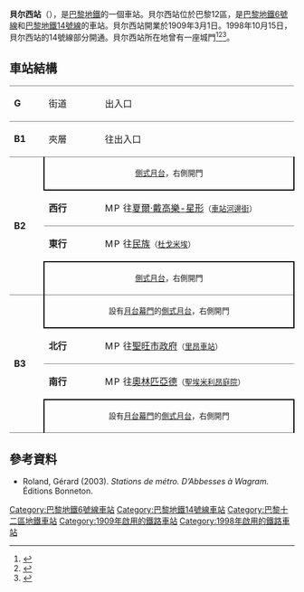 {{Infobox station
| name                = 贝尔西站
|native_name = Bercy
|linecolour = #82dc73
|linecolour2 = #640082
| symbol_location     = paris
| symbol              = m
| symbol2             = 
| type                = [[巴黎地鐵|巴黎地鐵]]車站
| image               = [[File:Metro_de_Paris_-_Ligne_6_-_Bercy_05.jpg|275px]]
| alt                 = 
| caption             = 
| other_name          = 
| address             = Place du Bataillon du Pacifique (three)<br>48 boul. de Bercy x rue Corbineau<br />[[巴黎12區|巴黎12區]]
| borough             = [[法蘭西島|法蘭西島]]
| country             = France
| iso_region          = FR_scale:2000
| coordinates_display = title
| coordinates_format  = dms
| latd  = 48.83993| latm  = | lats  = | latNS  = 
| longd = 2.380418| longm = | longs = | longEW = 
| coordinates         = 
| owned               = [[RATP|RATP]]
| operator            = [[RATP|RATP]]
| line                = 
| disabled            = yes
| zone                = 1
| opened              = [[File:Paris_m_6_jms.svg|15px]] {{start date|1909|03|01}}<br />[[File:Paris_Metro_14.svg|15px]] {{start date|1998|10|15}}
| closed              = <!-- {{End date|YYYY|MM|DD|df=y}} -->
| services            = 
| map_type            = France Paris
}}
'''貝尔西站'''（{{lang-fr|Bercy}}），是[[巴黎地鐵|巴黎地鐵]]的一個車站。貝尔西站位於巴黎12區，是[[巴黎地鐵6號線|巴黎地鐵6號線]]和[[巴黎地鐵14號線|巴黎地鐵14號線]]的車站。貝尔西站開業於1909年3月1日。1998年10月15日，貝尔西站的14號線部分開通。貝尔西站所在地曾有一座城門<ref>{{cite web|title=Barrière de Bercy, picture|url=http://gallica.bnf.fr/ark:/12148/btv1b7740003x.item.f1.langFR|publisher=[[Bibliothèque_nationale_de_France|Bibliothèque nationale de France]]|language=fr|accessdate=19 December 2009|archive-date=2018-12-06|archive-url=https://web.archive.org/web/20181206193207/https://gallica.bnf.fr/ark:/12148/btv1b7740003x.item.f1.langFR|dead-url=no}}</ref><ref>{{cite web|title=Barrière de Bercy, picture|url=http://gallica.bnf.fr/ark:/12148/btv1b7743630t.item.f1.langFR|publisher=[[Bibliothèque_nationale_de_France|Bibliothèque nationale de France]]|language=fr|accessdate=19 December 2009|archive-date=2018-12-06|archive-url=https://web.archive.org/web/20181206194426/https://gallica.bnf.fr/ark:/12148/btv1b7743630t.item.f1.langFR|dead-url=no}}</ref><ref>{{cite web |title=Barrière de Bercy |url=http://gallica.bnf.fr/ark:/12148/bpt6k208539k.image.f208.langFR |publisher=[[Bibliothèque_nationale_de_France|Bibliothèque nationale de France]] |language=fr |accessdate=19 December 2009 |archive-date=2018-12-06 |archive-url=https://web.archive.org/web/20181206192628/https://gallica.bnf.fr/ark:/12148/bpt6k208539k.image.f208.langFR |dead-url=no }}</ref>。

== 車站結構 ==
{| border=0 cellspacing=0 cellpadding=3
|style="border-top:solid 1px gray;" width=50 valign=top|'''G'''
|style="border-top:solid 1px gray;" width=100 valign=top|街道
|style="border-top:solid 1px gray;" width=400 valign=top|出入口
|-
|style="border-top:solid 1px gray;" width=50 valign=top|'''B1'''
|style="border-top:solid 1px gray;" width=100 valign=top|夾層
|style="border-top:solid 1px gray;" width=400 valign=top|往出入口
|-
|style="border-top:solid 1px gray;border-bottom:solid 1px gray;" width=50 rowspan=4 valign=top|'''B2'''
|style="border-top:solid 1px gray;border-right:solid 2px black;border-left:solid 2px black;border-bottom:solid 2px black;" colspan=2|<center><small>[[側式月台|側式月台]]，右側開門</small></center>
|-
|style="border-bottom:solid 1px gray;" width=100|'''西行'''
|style="border-bottom:solid 1px gray;" width=390|{{arrow|L}} [[File:Metro-M.svg|16x16px]][[File:Paris_m_6_jms.svg|16x16px]]往[[夏爾·戴高樂-星形站|夏爾·戴高樂-星形]]<small>（[[車站河邊街站|車站河邊街]]）</small>
|-
|'''東行'''
|{{arrow|R}} [[File:Metro-M.svg|16x16px]][[File:Paris_m_6_jms.svg|16x16px]]往[[民族站_(巴黎地鐵)|民族]]<small>（[[杜戈米埃站|杜戈米埃]]）</small>
|-
|style="border-top:solid 2px black;border-right:solid 2px black;border-left:solid 2px black;border-bottom:solid 1px gray;" colspan=2|<center><small>[[側式月台|側式月台]]，右側開門</small></center>
|-
|style="border-top:solid 0px gray;border-bottom:solid 1px gray;" width=50 rowspan=4 valign=top|'''B3'''
|style="border-top:solid 0px gray;border-right:solid 2px black;border-left:solid 2px black;border-bottom:solid 2px black;" colspan=2|<center><small>設有[[月台幕門|月台幕門]]的[[側式月台|側式月台]]，右側開門</small></center>
|-
|style="border-bottom:solid 1px gray;" width=100|'''北行'''
|style="border-bottom:solid 1px gray;" width=390|{{arrow|L}} [[File:Metro-M.svg|16x16px]][[File:Paris_Metro_14.svg|16x16px]]往[[聖旺市政府站|聖旺市政府]]<small>（[[里昂車站_(巴黎地鐵)|里昂車站]]）</small>
|-
|'''南行'''
|{{arrow|R}} [[File:Metro-M.svg|16x16px]][[File:Paris_Metro_14.svg|16x16px]]往[[奧林匹亞德站|奧林匹亞德]]<small>（[[聖埃米利昂庭院站|聖埃米利昂庭院]]）
|-
|style="border-top:solid 2px black;border-right:solid 2px black;border-left:solid 2px black;border-bottom:solid 1px gray;" colspan=2|<center><small>設有[[月台幕門|月台幕門]]的[[側式月台|側式月台]]，右側開門</small></center>
|}

==參考資料==
{{reflist}}

{{commons category|Bercy (Paris Metro)}}

*Roland, Gérard (2003). ''Stations de métro. D’Abbesses à Wagram.'' Éditions Bonneton.
{{巴黎地鐵6號線}}
{{巴黎地鐵14號線}}
{{DEFAULTSORT:Bercy}}
[[Category:巴黎地鐵6號線車站|Category:巴黎地鐵6號線車站]]
[[Category:巴黎地鐵14號線車站|Category:巴黎地鐵14號線車站]]
[[Category:巴黎十二區地鐵車站|Category:巴黎十二區地鐵車站]]
[[Category:1909年啟用的鐵路車站|Category:1909年啟用的鐵路車站]]
[[Category:1998年啟用的鐵路車站|Category:1998年啟用的鐵路車站]]